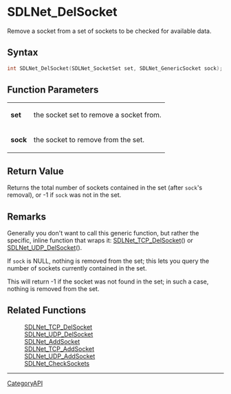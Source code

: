= SDLNet_DelSocket =

Remove a socket from a set of sockets to be checked for available data.

== Syntax ==

<syntaxhighlight lang='c'>
int SDLNet_DelSocket(SDLNet_SocketSet set, SDLNet_GenericSocket sock);
</syntaxhighlight>

== Function Parameters ==

{|
|'''set'''
|the socket set to remove a socket from.
|-
|'''sock'''
|the socket to remove from the set.
|}

== Return Value ==

Returns the total number of sockets contained in the set (after
<code>sock</code>'s removal), or -1 if <code>sock</code> was not in the
set.

== Remarks ==

Generally you don't want to call this generic function, but rather the
specific, inline function that wraps it: [[SDLNet_TCP_DelSocket]]() or
[[SDLNet_UDP_DelSocket]]().

If <code>sock</code> is NULL, nothing is removed from the set; this lets
you query the number of sockets currently contained in the set.

This will return -1 if the socket was not found in the set; in such a case,
nothing is removed from the set.

== Related Functions ==

:[[SDLNet_TCP_DelSocket]]
:[[SDLNet_UDP_DelSocket]]
:[[SDLNet_AddSocket]]
:[[SDLNet_TCP_AddSocket]]
:[[SDLNet_UDP_AddSocket]]
:[[SDLNet_CheckSockets]]

----
[[CategoryAPI]]


